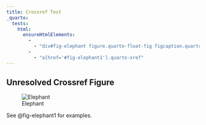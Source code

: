 ```yaml
---
title: Crossref Test
_quarto:
  tests:
    html:
      ensureHtmlElements:
        - 
          - "div#fig-elephant figure.quarto-float-fig figcaption.quarto-float-fig"
        - 
          - "a[href='#fig-elephant1'].quarto-xref"
---
```


## Unresolved Crossref Figure

![Elephant](img/thinker.jpg){#fig-elephant}

See @fig-elephant1 for examples. 
